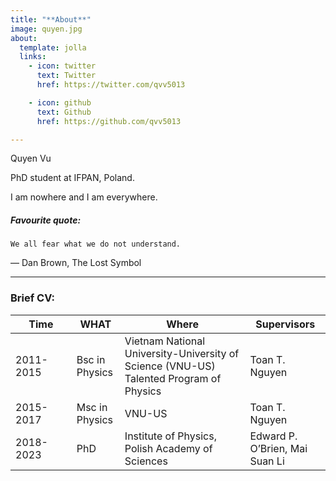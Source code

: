 ```yaml
---
title: "**About**"
image: quyen.jpg
about:
  template: jolla
  links:
    - icon: twitter
      text: Twitter
      href: https://twitter.com/qvv5013

    - icon: github
      text: Github
      href: https://github.com/qvv5013

---
```


Quyen Vu 

PhD student at IFPAN, Poland.

I am nowhere and I am everywhere.

##### Favourite quote:
```We all fear what we do not understand.```

― Dan Brown, The Lost Symbol

---------

### Brief CV:


| Time               | WHAT           | Where                                                                                     | Supervisors          |
|--------------------|----------------|-----------------------------------------|---------------------------|
| 2011-2015          | Bsc in Physics | Vietnam National University-University of Science (VNU-US) \n Talented Program of Physics | Toan T. Nguyen |
| 2015-2017          | Msc in Physics | VNU-US                                   | Toan T. Nguyen |
| 2018-2023          | PhD            | Institute of Physics, Polish Academy of Sciences                 | Edward P. O'Brien,  Mai Suan Li  |

